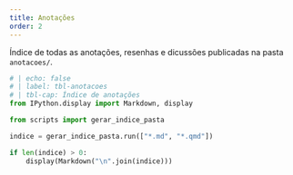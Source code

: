 ```yaml
---
title: Anotações
order: 2
---
```


Índice de todas as anotações, resenhas e dicussões publicadas na pasta `anotacoes/`.

```python
# | echo: false
# | label: tbl-anotacoes
# | tbl-cap: Índice de anotações
from IPython.display import Markdown, display

from scripts import gerar_indice_pasta

indice = gerar_indice_pasta.run(["*.md", "*.qmd"])

if len(indice) > 0:
    display(Markdown("\n".join(indice)))
```
